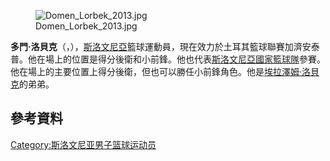 [[File:Domen_Lorbek_2013.jpg|thumb]]

'''多門·洛貝克'''（{{lang-sl|'''Domen Lorbek'''}}，{{bd|1985年|3月6日}}），[[斯洛文尼亞|斯洛文尼亞]]籃球運動員，現在效力於土耳其籃球聯賽加濟安泰普。他在場上的位置是得分後衛和小前鋒。他也代表[[斯洛文尼亞國家籃球隊|斯洛文尼亞國家籃球隊]]參賽。他在場上的主要位置上得分後衛，但也可以勝任小前鋒角色。他是[[埃拉澤姆·洛貝克|埃拉澤姆·洛貝克]]的弟弟。

== 參考資料 ==
{{Reflist}}

{{2014年男篮世界杯斯洛文尼亚队阵容}}

{{Authority control}}
{{DEFAULTSORT:Lorbek, Domen}}
[[Category:斯洛文尼亚男子篮球运动员|Category:斯洛文尼亚男子篮球运动员]]
